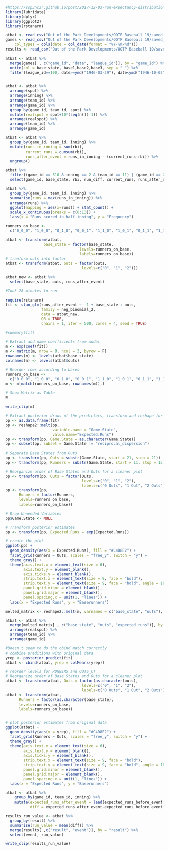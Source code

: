 ```r
#https://ssp3nc3r.github.io/post/2017-12-03-run-expectancy-distributions/#the-median-run-expectancy-matrix
library(lubridate)
library(dplyr)
library(ggplot2)
library(rstanarm)
```



```r
atbat <- read_csv("Out of the Park Developments/OOTP Baseball 19/saved_games/OOTPLeagueReborn.lg/import_export/csv/players_at_bat_batting_stats.csv")
games <- read_csv("Out of the Park Developments/OOTP Baseball 19/saved_games/OOTPLeagueReborn.lg/import_export/csv/games.csv", 
    col_types = cols(date = col_date(format = "%Y-%m-%d")))
results <- read_csv("Out of the Park Developments/OOTP Baseball 19/saved_games/OOTPLeagueReborn.lg/import_export/general/results.csv")
```

```r
atbat <- atbat %>% 
  merge(games[ , c("game_id", "date", "league_id")], by = "game_id") %>% 
  unite(col = base_state, base1,base2,base3, sep = "_") %>%
  filter(league_id==100, date>=ymd("1946-03-29"), date<ymd("1946-10-02"))
  
```

```r
atbat <- atbat %>% 
  arrange(spot) %>% 
  arrange(inning) %>% 
  arrange(team_id) %>% 
  arrange(game_id) %>% 
  group_by(game_id, team_id, spot) %>% 
  mutate(realspot = spot+10*(seq(n())-1)) %>% 
  arrange(realspot) %>%
  arrange(team_id) %>% 
  arrange(game_id)
```

```r
atbat <- atbat %>% 
  group_by(game_id, team_id, inning) %>% 
  mutate(runs_in_inning = sum(rbi), 
         current_runs = cumsum(rbi),
         runs_after_event = runs_in_inning - (current_runs-rbi)) %>% 
  ungroup()
```

```r
atbat %>% 
  filter((game_id == 510 & inning == 2 & team_id == 11) | (game_id == 2483 & inning == 7 & team_id == 18)) %>% 
  select(game_id, base_state, rbi, run_diff, current_runs, runs_after_event)
```

```r
atbat %>% 
  group_by(game_id, team_id, inning) %>% 
  summarise(runs = max(runs_in_inning)) %>% 
  arrange(runs) %>% 
  ggplot(mapping = aes(x=runs)) + stat_count() + 
  scale_x_continuous(breaks = c(0:13)) +
  labs(x = "Runs scored in half-inning", y = "Frequency")
```

```r
runners_on_base <- 
  c("0_0_0", "1_0_0", "0_1_0", "0_0_1", "1_1_0", "1_0_1", "0_1_1", "1_1_1")

atbat <- transform(atbat, 
                 base_state = factor(base_state, 
                                 levels=runners_on_base,
                                 labels=runners_on_base))
# tranform outs into factor
atbat <- transform(atbat, outs = factor(outs, 
                                  levels=c("0", "1", "2")))

```

```r
atbat_new <- atbat %>% 
  select(base_state, outs, runs_after_event)
```


```r
#Took 28 minutes to run

require(rstanarm)
fit <- stan_glm(runs_after_event ~ -1 + base_state : outs, 
                family = neg_binomial_2, 
                data = atbat_new, 
                QR = TRUE,
                chains = 1, iter = 500, cores = 4, seed = TRUE)
```

```r
#summary(fit)

# Extract and name coefficients from model
m <- exp(coef(fit))
m <- matrix(m, nrow = 8, ncol = 3, byrow = F)
rownames(m) <- levels(atbat$base_state)
colnames(m) <- levels(atbat$outs)

# Reorder rows according to bases
runners_on_base <- 
  c("0_0_0", "1_0_0", "0_1_0", "0_0_1", "1_1_0", "1_0_1", "0_1_1", "1_1_1")
m <- m[match(runners_on_base, rownames(m)),]

# Show Matrix as Table
m

write_clip(m)
```

```r
# Extract posterior draws of the predictors, transform and reshape for plotting
pp <- as.data.frame(fit)
pp <- reshape2::melt(pp, 
                     variable.name = "Game.State", 
                     value.name="Expected.Runs")
pp <- transform(pp, Game.State = as.character(Game.State))
pp <- subset(pp, subset = Game.State != "reciprocal_dispersion")

# Separate Base States from Outs
pp <- transform(pp, Outs = substr(Game.State, start = 21, stop = 21))
pp <- transform(pp, Runners = substr(Game.State, start = 11, stop = 15))

# Reorganize order of Base States and Outs for a cleaner plot
pp <- transform(pp, Outs = factor(Outs, 
                                  levels=c("0", "1", "2"), 
                                  labels=c("0 Outs", "1 Out", "2 Outs")))
pp <- transform(pp, 
      Runners = factor(Runners, 
      levels=runners_on_base,
      labels=runners_on_base))

# Drop Unneeded Variables
pp$Game.State <- NULL

# Transform posterior estimates
pp <- transform(pp, Expected.Runs = exp(Expected.Runs))

# create the plot
ggplot(pp) +
  geom_density(aes(x = Expected.Runs), fill = "#C4D8E2") +
  facet_grid(Runners ~ Outs, scales = "free_y", switch = "y") +
  theme_gray() +
  theme(axis.text.x = element_text(size = 6),
        axis.text.y = element_blank(),
        axis.ticks.y = element_blank(),
        strip.text.x = element_text(size = 9, face = "bold"),
        strip.text.y = element_text(size = 9, face = "bold", angle = 180),
        panel.grid.minor = element_blank(),
        panel.grid.major = element_blank(),
        panel.spacing.x = unit(1, "lines")) +
  labs(x = "Expected Runs", y = "Baserunners")
```

```r
melted_matrix <- reshape2::melt(m, varnames = c("base_state", "outs"), value.name = "expected_runs")

atbat <- atbat %>% 
  merge(melted_matrix[ , c("base_state", "outs", "expected_runs")], by = c("base_state","outs")) %>% 
  arrange(realspot) %>%
  arrange(team_id) %>% 
  arrange(game_id)

```

```r
#Doesn't seem to do the cbind match correctly
# combine preditions with original data
yrep <- posterior_predict(fit)
atbat <- cbind(atbat, yrep = colMeans(yrep))

# reorder levels for RUNNERS and OUTS_CT
# Reorganize order of Base States and Outs for a cleaner plot
atbat <- transform(atbat, Outs = factor(as.character(outs),
                                  levels=c("0", "1", "2"),
                                  labels=c("0 Outs", "1 Out", "2 Outs")))
atbat <- transform(atbat,
      Runners = factor(as.character(base_state),
      levels=runners_on_base,
      labels=runners_on_base))


# plot posterior estimates from original data
ggplot(atbat) +
  geom_density(aes(x = yrep), fill = "#C4D8E2") +
  facet_grid(Runners ~ Outs, scales = "free_y", switch = "y") +
  theme_gray() +
  theme(axis.text.x = element_text(size = 6),
        axis.text.y = element_blank(),
        axis.ticks.y = element_blank(),
        strip.text.x = element_text(size = 9, face = "bold"),
        strip.text.y = element_text(size = 9, face = "bold", angle = 180),
        panel.grid.minor = element_blank(),
        panel.grid.major = element_blank(),
        panel.spacing.x = unit(1, "lines")) +
  labs(x = "Expected Runs", y = "Baserunners")
```

```r
atbat <- atbat %>% 
    group_by(game_id, team_id, inning) %>%
    mutate(expected_runs_after_event = lead(expected_runs_before_event, default = 0),
           diff = expected_runs_after_event-expected_runs_before_event+rbi)
```

```r
results_run_value <- atbat %>%
  group_by(result) %>% 
  summarise(run_value = mean(diff)) %>% 
  merge(results[ ,c("result", "event")], by = "result") %>% 
  select(event, run_value)

write_clip(results_run_value)
```

